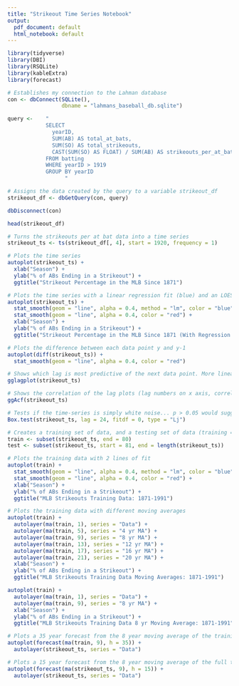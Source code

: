 ```yaml
---
title: "Strikeout Time Series Notebook"
output:
  pdf_document: default
  html_notebook: default
---
```


```r
library(tidyverse)
library(DBI)
library(RSQLite)
library(kableExtra)
library(forecast)

```

```r
# Establishes my connection to the Lahman database
con <- dbConnect(SQLite(), 
                 dbname = "lahmans_baseball_db.sqlite")
```

```r
query <-    "
            SELECT 
              yearID,
              SUM(AB) AS total_at_bats,
              SUM(SO) AS total_strikeouts,
              CAST(SUM(SO) AS FLOAT) / SUM(AB) AS strikeouts_per_at_bat
            FROM batting
            WHERE yearID > 1919
            GROUP BY yearID
                  "

# Assigns the data created by the query to a variable strikeout_df
strikeout_df <- dbGetQuery(con, query)

dbDisconnect(con)
```

```r
head(strikeout_df)
```
\newpage
```r
# Turns the strikeouts per at bat data into a time series
strikeout_ts <- ts(strikeout_df[, 4], start = 1920, frequency = 1)
```

```r
# Plots the time series
autoplot(strikeout_ts) +
  xlab("Season") +
  ylab("% of ABs Ending in a Strikeout") +
  ggtitle("Strikeout Percentage in the MLB Since 1871")
```
\newpage
```r
# Plots the time series with a linear regression fit (blue) and an LOESS fit
autoplot(strikeout_ts) +
  stat_smooth(geom = "line", alpha = 0.4, method = "lm", color = "blue") +
  stat_smooth(geom = "line", alpha = 0.4, color = "red") +
  xlab("Season") +
  ylab("% of ABs Ending in a Strikeout") +
  ggtitle("Strikeout Percentage in the MLB Since 1871 (With Regression Lines)")
```
\newpage
```r
# Plots the difference between each data point y and y-1
autoplot(diff(strikeout_ts)) +
  stat_smooth(geom = "line", alpha = 0.4, color = "red")
```
\newpage
```r
# Shows which lag is most predictive of the next data point. More linear = better predictor
gglagplot(strikeout_ts)
```
\newpage
```r
# Shows the correlation of the lag plots (lag numbers on x axis, correlation on y axis)
ggAcf(strikeout_ts)
```
\newpage
```r
# Tests if the time-series is simply white noise... p > 0.05 would suggest just white noise
Box.test(strikeout_ts, lag = 24, fitdf = 0, type = "Lj")
```

```r
# Creates a training set of data, and a testing set of data (training = 1920-1990, test = 1991-2019)
train <- subset(strikeout_ts, end = 80)
test <- subset(strikeout_ts, start = 81, end = length(strikeout_ts))
```

```r
# Plots the training data with 2 lines of fit
autoplot(train) +
  stat_smooth(geom = "line", alpha = 0.4, method = "lm", color = "blue") +
  stat_smooth(geom = "line", alpha = 0.4, color = "red") +
  xlab("Season") +
  ylab("% of ABs Ending in a Strikeout") +
  ggtitle("MLB Strikeouts Training Data: 1871-1991")
```
\newpage
```r
# Plots the training data with different moving averages
autoplot(train) + 
  autolayer(ma(train, 1), series = "Data") +
  autolayer(ma(train, 5), series = "4 yr MA") +
  autolayer(ma(train, 9), series = "8 yr MA") +
  autolayer(ma(train, 13), series = "12 yr MA") +
  autolayer(ma(train, 17), series = "16 yr MA") +
  autolayer(ma(train, 21), series = "20 yr MA") +
  xlab("Season") +
  ylab("% of ABs Ending in a Strikeout") +
  ggtitle("MLB Strikeouts Training Data Moving Averages: 1871-1991")
```
\newpage
```r
autoplot(train) + 
  autolayer(ma(train, 1), series = "Data") +
  autolayer(ma(train, 9), series = "8 yr MA") +
  xlab("Season") +
  ylab("% of ABs Ending in a Strikeout") +
  ggtitle("MLB Strikeouts Training Data 8 yr Moving Average: 1871-1991")
```
\newpage
```r
# Plots a 35 year forecast from the 8 year moving average of the training data, along with the full raw time series
autoplot(forecast(ma(train, 9), h = 35)) +
  autolayer(strikeout_ts, series = "Data")
```
\newpage
```r
# Plots a 15 year forecast from the 8 year moving average of the full time series, along with the time series
autoplot(forecast(ma(strikeout_ts, 9), h = 15)) +
  autolayer(strikeout_ts, series = "Data")
```

